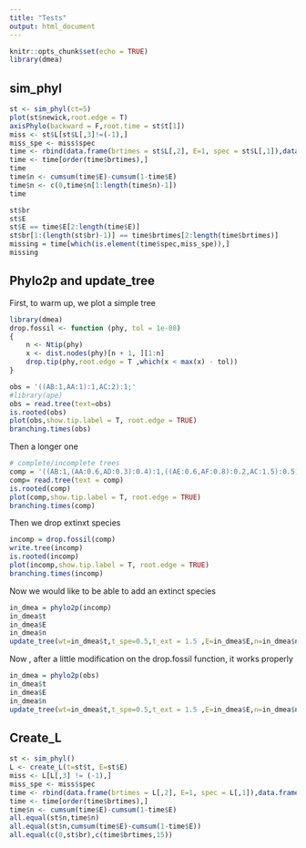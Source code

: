 ```yaml
---
title: "Tests"
output: html_document
---
```


```r
knitr::opts_chunk$set(echo = TRUE)
library(dmea)
```

## sim_phyl


```r
st <- sim_phyl(ct=5)
plot(st$newick,root.edge = T)
axisPhylo(backward = F,root.time = st$t[1])
miss <- st$L[st$L[,3]!=(-1),]
miss_spe <- miss$spec
time <- rbind(data.frame(brtimes = st$L[,2], E=1, spec = st$L[,1]),data.frame(brtimes = miss[,3], E=0, spec = miss[,1]))
time <- time[order(time$brtimes),]
time
time$n <- cumsum(time$E)-cumsum(1-time$E)
time$n <- c(0,time$n[1:length(time$n)-1])
time

st$br
st$E
st$E == time$E[2:length(time$E)]
st$br[1:(length(st$br)-1)] == time$brtimes[2:length(time$brtimes)]
missing = time[which(is.element(time$spec,miss_spe)),]
missing
```


## Phylo2p and update_tree

First, to warm up, we plot a simple tree
```r
library(dmea)
drop.fossil <- function (phy, tol = 1e-08) 
{
    n <- Ntip(phy)
    x <- dist.nodes(phy)[n + 1, ][1:n]
    drop.tip(phy,root.edge = T ,which(x < max(x) - tol))
}
```

```r
obs = '((AB:1,AA:1):1,AC:2):1;'
#library(ape)
obs = read.tree(text=obs)
is.rooted(obs)
plot(obs,show.tip.label = T, root.edge = TRUE)
branching.times(obs)
```

Then a longer one

```r
# complete/incomplete trees
comp = '((AB:1,(AA:0.6,AD:0.3):0.4):1,((AE:0.6,AF:0.8):0.2,AC:1.5):0.5):1;'
comp= read.tree(text = comp)
is.rooted(comp)
plot(comp,show.tip.label = T, root.edge = TRUE)
branching.times(comp)
```


Then we drop extinxt species

```r
incomp = drop.fossil(comp)
write.tree(incomp)
is.rooted(incomp)
plot(incomp,show.tip.label = T, root.edge = TRUE)
branching.times(incomp)
```

Now we would like to be able to add an extinct species

```r
in_dmea = phylo2p(incomp)
in_dmea$t
in_dmea$E
in_dmea$n
update_tree(wt=in_dmea$t,t_spe=0.5,t_ext = 1.5 ,E=in_dmea$E,n=in_dmea$n)
```

Now , after a little modification on the drop.fossil function, it works properly 

```r
in_dmea = phylo2p(obs)
in_dmea$t
in_dmea$E
in_dmea$n
update_tree(wt=in_dmea$t,t_spe=0.5,t_ext = 1.5 ,E=in_dmea$E,n=in_dmea$n)
```

## Create_L

```r
st <- sim_phyl()
L <- create_L(t=st$t, E=st$E)
miss <- L[L[,3] != (-1),]
miss_spe <- miss$spec
time <- rbind(data.frame(brtimes = L[,2], E=1, spec = L[,1]),data.frame(brtimes = miss[,3], E=0, spec = miss[,1]))
time <- time[order(time$brtimes),]
time$n <- cumsum(time$E)-cumsum(1-time$E)
all.equal(st$n,time$n)
all.equal(st$n,cumsum(time$E)-cumsum(1-time$E))
all.equal(c(0,st$br),c(time$brtimes,15))


```
